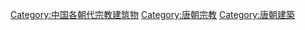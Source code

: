 [[Category:中国各朝代宗教建筑物|Category:中国各朝代宗教建筑物]]
[[Category:唐朝宗教|Category:唐朝宗教]]
[[Category:唐朝建築|Category:唐朝建築]]